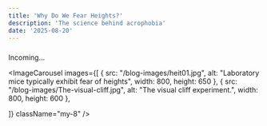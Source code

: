 ```yaml
---
title: 'Why Do We Fear Heights?'
description: 'The science behind acrophobia'
date: '2025-08-20'
---
```




###

Incoming...

<ImageCarousel 
  images={[
    {
      src: "/blog-images/heit01.jpg",
      alt: "Laboratory mice typically exhibit fear of heights​",
      width: 800,
      height: 650
    },
    {
      src: "/blog-images/The-visual-cliff.jpg",
      alt: "The visual cliff experiment.​",
      width: 800,
      height: 600
    },
    
  ]}
  className="my-8"
/>



